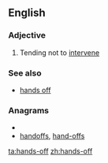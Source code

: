 ==English==

===Adjective===
{{en-adj|pos=[[hand]]s-[[off]]}}

# Tending not to [[intervene]]

===See also===
*[[hands off]]

===Anagrams===
* {{alphagram|adffhnos}}
* [[handoffs#English|handoffs]], [[hand-offs#English|hand-offs]]

[[ta:hands-off]]
[[zh:hands-off]]